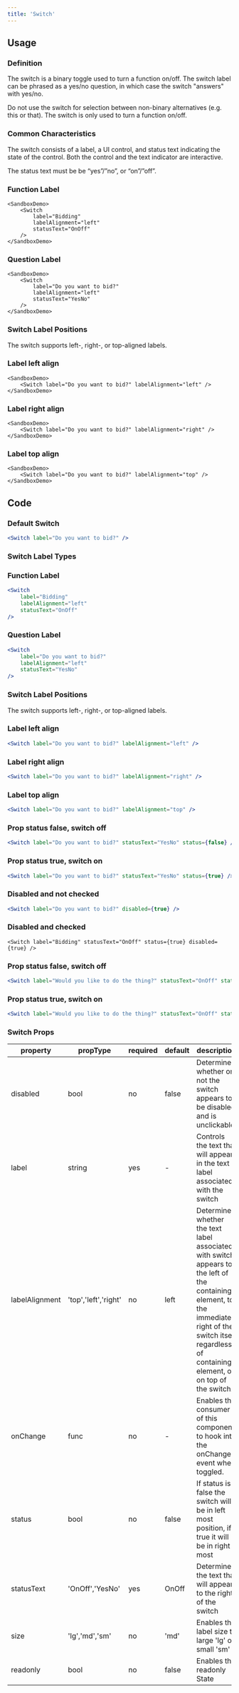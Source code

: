 ```yaml
---
title: 'Switch'
---
```


## Usage

<definition>

### Definition

The switch is a binary toggle used to turn a function on/off. The switch label can be phrased as a yes/no question, in which case the switch "answers" with yes/no.

Do not use the switch for selection between non-binary alternatives (e.g. this or that). The switch is only used to turn a function on/off.

</definition>

### Common Characteristics

The switch consists of a label, a UI control, and status text indicating the state of the control. Both the control and the text indicator are interactive.

The status text must be be “yes”/”no”, or “on”/”off”.

### Function Label

```example
<SandboxDemo>
    <Switch
        label="Bidding"
        labelAlignment="left"
        statusText="OnOff"
    />
</SandboxDemo>
```

### Question Label

```example
<SandboxDemo>
    <Switch
        label="Do you want to bid?"
        labelAlignment="left"
        statusText="YesNo"
    />
</SandboxDemo>
```

### Switch Label Positions

The switch supports left-, right-, or top-aligned labels.

### Label left align

```example
<SandboxDemo>
    <Switch label="Do you want to bid?" labelAlignment="left" />
</SandboxDemo>
```

### Label right align

```example
<SandboxDemo>
    <Switch label="Do you want to bid?" labelAlignment="right" />
</SandboxDemo>
```

### Label top align

```example
<SandboxDemo>
    <Switch label="Do you want to bid?" labelAlignment="top" />
</SandboxDemo>
```

## Code

### Default Switch

```jsx live
<Switch label="Do you want to bid?" />
```

### Switch Label Types

### Function Label

```jsx live
<Switch
    label="Bidding"
    labelAlignment="left"
    statusText="OnOff"
/>
```


### Question Label

```jsx live
<Switch
    label="Do you want to bid?"
    labelAlignment="left"
    statusText="YesNo"
/>
```

### Switch Label Positions

The switch supports left-, right-, or top-aligned labels.

### Label left align

```jsx live
<Switch label="Do you want to bid?" labelAlignment="left" />
```

### Label right align

```jsx live
<Switch label="Do you want to bid?" labelAlignment="right" />
```

### Label top align

```jsx live
<Switch label="Do you want to bid?" labelAlignment="top" />
```

### Prop status false, switch off

```jsx live
<Switch label="Do you want to bid?" statusText="YesNo" status={false} />
```

### Prop status true, switch on

```jsx live
<Switch label="Do you want to bid?" statusText="YesNo" status={true} />
```

### Disabled and not checked

```jsx live
<Switch label="Do you want to bid?" disabled={true} />
```

### Disabled and checked
```
<Switch label="Bidding" statusText="OnOff" status={true} disabled={true} />
```

### Prop status false, switch off

```jsx live
<Switch label="Would you like to do the thing?" statusText="OnOff" status={false} />
```

### Prop status true, switch on

```jsx live
<Switch label="Would you like to do the thing?" statusText="OnOff" status={true} />
```

### Switch Props

| property       | propType             | required | default | description
|----------------|----------------------|----------|---------|------------
| disabled       | bool                 | no       | false   | Determines whether or not the switch appears to be disabled and is unclickable.
| label          | string               | yes      | -       | Controls the text that will appear in the text label associated with the switch
| labelAlignment | 'top','left','right' | no       | left    | Determines whether the text label associated with switch appears to the left of the containing element, to the immediate right of the switch itself regardless of containing element, or on top of the switch.            
| onChange       | func                 | no       | -       | Enables the consumer of this component to hook into the onChange event when toggled.
| status         | bool                 | no       | false   | If status is false the switch will be in left most position, if true it will be in right most
| statusText     | 'OnOff','YesNo'      | yes      | OnOff   | Determines the text that will appear to the right of the switch
| size           | 'lg','md','sm'       | no       | 'md'    | Enables the label size to large 'lg' or small 'sm'
| readonly       | bool                 | no       | false   | Enables the readonly State
